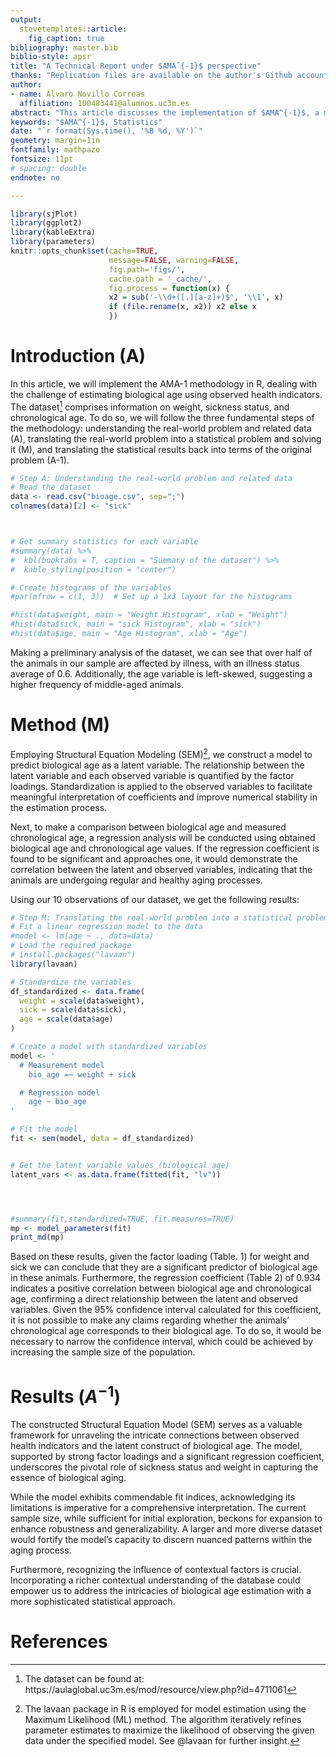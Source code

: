 ```yaml
---
output: 
  stevetemplates::article:
    fig_caption: true
bibliography: master.bib
biblio-style: apsr
title: "A Technical Report under $AMAˆ{-1}$ perspective"
thanks: "Replication files are available on the author's Github account (https://github.com/AlvaroNovillo). **Current version**: `r format(Sys.time(), '%B %d, %Y')`; **Corresponding author**: alvanovi@ucm.es."
author:
- name: Álvaro Novillo Correas
  affiliation: 100483441@alumnos.uc3m.es
abstract: "This article discusses the implementation of $AMA^{-1}$, a methodology that emphasizes the idea that statistics is used to solve real-world problems. The acronym $AMA^{-1}$, represents the three fundamental steps in this methodology: understanding the real-world problem and related data (A), translating the real-world problem into a statistical problem and solving it (M), and translating the statistical results back into terms of the original problem ($A^{-1}$). The article presents basic aspects of each step along with an example of its implementation"
keywords: "$AMA^{-1}$, Statistics"
date: "`r format(Sys.time(), '%B %d, %Y')`"
geometry: margin=1in
fontfamily: mathpazo
fontsize: 11pt
# spacing: double
endnote: no

---
```


```r
library(sjPlot)
library(ggplot2)  
library(kableExtra)
library(parameters)
knitr::opts_chunk$set(cache=TRUE,
                      message=FALSE, warning=FALSE,
                      fig.path='figs/',
                      cache.path = '_cache/',
                      fig.process = function(x) {
                      x2 = sub('-\\d+([.][a-z]+)$', '\\1', x)
                      if (file.rename(x, x2)) x2 else x
                      })
```


# Introduction (A)
In this article, we will implement the AMA-1 methodology in R, dealing with the challenge of estimating biological age using observed health indicators. The dataset^[The dataset can be found at: https://aulaglobal.uc3m.es/mod/resource/view.php?id=4711061] comprises information on weight, sickness status, and chronological age. To do so, we will follow the three fundamental steps of the methodology: understanding the real-world problem and related data (A), translating the real-world problem into a statistical problem and solving it (M), and translating the statistical results back into terms of the original problem (A-1).

```r
# Step A: Understanding the real-world problem and related data
# Read the dataset
data <- read.csv("bioage.csv", sep=";")
colnames(data)[2] <- "sick"



# Get summary statistics for each variable
#summary(data) %>%
#  kbl(booktabs = T, caption = "Summary of the dataset") %>%
#  kable_styling(position = "center")

# Create histograms of the variables
#par(mfrow = c(1, 3))  # Set up a 1x3 layout for the histograms

#hist(data$weight, main = "Weight Histogram", xlab = "Weight")
#hist(data$sick, main = "sick Histogram", xlab = "sick")
#hist(data$age, main = "Age Histogram", xlab = "Age")

```

Making a preliminary analysis of the dataset, we can see that over half of the animals in our sample are affected by illness, with an illness status average of 0.6. Additionally, the age variable is left-skewed, suggesting a higher frequency of middle-aged animals. 


# Method (M)
Employing Structural Equation Modeling (SEM)^[The lavaan package in R is employed for model estimation using the Maximum Likelihood (ML) method. The algorithm iteratively refines parameter estimates to maximize the likelihood of observing the given data under the specified model. See @lavaan for further insight.], we construct a model to predict biological age as a latent variable. The relationship between the latent variable and each observed variable is quantified by the factor loadings. Standardization is applied to the observed variables to facilitate meaningful interpretation of coefficients and improve numerical stability in the estimation process.

Next, to make a comparison between biological age and measured chronological age, a regression analysis will be conducted using obtained biological age and chronological age values.  If the regression coefficient is found to be significant and approaches one, it would demonstrate the correlation between the latent and observed variables, indicating that the animals are undergoing regular and healthy aging processes.

Using our 10 observations of our dataset, we get the following results:

```r
# Step M: Translating the real-world problem into a statistical problem and solving it
# Fit a linear regression model to the data
#model <- lm(age ~ ., data=data)
# Load the required package
# install.packages("lavaan")
library(lavaan)

# Standardize the variables
df_standardized <- data.frame(
  weight = scale(data$weight),
  sick = scale(data$sick),
  age = scale(data$age)
)

# Create a model with standardized variables
model <- '
  # Measurement model
    bio_age =~ weight + sick

  # Regression model
    age ~ bio_age
'

# Fit the model
fit <- sem(model, data = df_standardized)


# Get the latent variable values (biological age)
latent_vars <- as.data.frame(fitted(fit, "lv"))




#summary(fit,standardized=TRUE, fit.measures=TRUE)
mp <- model_parameters(fit)
print_md(mp)
```

Based on these results, given the factor loading (Table. 1) for weight and sick we can conclude that they are a significant predictor of biological age in these animals. Furthermore, the regression coefficient (Table 2) of 0.934 indicates a positive correlation between biological age and chronological age, confirming a direct relationship between the latent and observed variables. Given the $95\%$ confidence interval calculated for this coefficient, it is not possible to make any claims regarding whether the animals' chronological age corresponds to their biological age. To do so, it would be necessary to narrow the confidence interval, which could be achieved by increasing the sample size of the population.

# Results ($A^{-1}$)

The constructed Structural Equation Model (SEM) serves as a valuable framework for unraveling the intricate connections between observed health indicators and the latent construct of biological age. The model, supported by strong factor loadings and a significant regression coefficient, underscores the pivotal role of sickness status and weight in capturing the essence of biological aging.

While the model exhibits commendable fit indices, acknowledging its limitations is imperative for a comprehensive interpretation. The current sample size, while sufficient for initial exploration, beckons for expansion to enhance robustness and generalizability. A larger and more diverse dataset would fortify the model's capacity to discern nuanced patterns within the aging process.

Furthermore, recognizing the influence of contextual factors is crucial. Incorporating a richer contextual understanding of the database could empower us to address the intricacies of biological age estimation with a more sophisticated statistical approach.


# References
\setlength{\parindent}{-0.2in}
\setlength{\leftskip}{0.2in}
\setlength{\parskip}{8pt}
\vspace*{-0.2in}
\noindent







